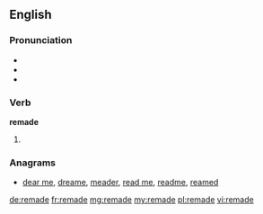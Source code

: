 ==English==

===Pronunciation===
* {{SAMPA|/'/}}
* {{IPA|/ɻiˈmeɪd/}}
* {{rhymes|eɪd}}

===Verb===
'''remade'''

# {{past of|remake}}

===Anagrams===
* [[dear me#English|dear me]], [[dreame#English|dreame]], [[meader#English|meader]], [[read me#English|read me]], [[readme#English|readme]], [[reamed#English|reamed]]

[[de:remade]]
[[fr:remade]]
[[mg:remade]]
[[my:remade]]
[[pl:remade]]
[[vi:remade]]